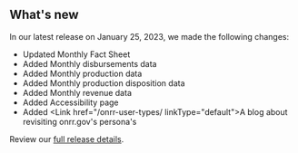 ## What's new

In our latest release on January 25, 2023, we made the following changes:

- Updated <Link href="/fact-sheet" linkType="default">Monthly Fact Sheet</Link>
- Added <Link href="/downloads/disbursements-by-month/" linkType="default">Monthly disbursements data</Link>
- Added <Link href="/downloads/production-by-month/" linkType="default">Monthly production data</Link>
- Added <Link href="/downloads/production-by-disposition/" linkType="default">Monthly production disposition data</Link>
- Added <Link href="/downloads/revenue/" linkType="default">Monthly revenue data</Link>
- Added <Link href="/accessibility/" linkType="default">Accessibility page</Link>
- Added <Link href="/onrr-user-types/ linkType="default">A blog about revisiting onrr.gov's persona's</Link>

Review our [full release details](https://github.com/ONRR/nrrd/releases).
